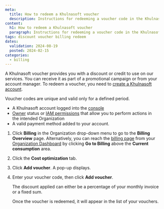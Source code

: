 ```yaml
---
meta:
  title: How to redeem a Khulnasoft voucher
  description: Instructions for redeeming a voucher code in the Khulnasoft console.
content:
  h1: How to redeem a Khulnasoft voucher
  paragraph: Instructions for redeeming a voucher code in the Khulnasoft console.
tags: discount voucher billing redeem
dates:
  validation: 2024-08-19
  posted: 2024-02-15
categories:
  - billing
---
```


A Khulnasoft voucher provides you with a discount or credit to use on our services. You can receive it as part of a promotional campaign or from your account manager. To redeem a voucher, you need to [create a Khulnasoft account](/console/account/how-to/create-an-account/).

Voucher codes are unique and valid only for a defined period.

<Macro id="requirements" />

- A Khulnasoft account logged into the [console](https://console.khulnasoft.com)
- [Owner](/identity-and-access-management/iam/concepts/#owner) status or [IAM permissions](/identity-and-access-management/iam/concepts/#permission) that allow you to perform actions in the intended Organization
- A valid payment method added to your account.

1. Click **Billing** in the Organization drop-down menu to go to the **Billing Overview** page.
    <Message type="tip">
      Alternatively, you can reach the [billing page](https://console.khulnasoft.com/billing/overview) from your [Organization Dashboard](https://console.khulnasoft.com/organization) by clicking **Go to Billing** above the **Current consumption** area.
    </Message>
2. Click the **Cost optimization** tab.

3. Click **Add voucher**. A pop-up displays.

4. Enter your voucher code, then click **Add voucher**.

    <Message type="note">
      The discount applied can either be a percentage of your monthly invoice or a fixed sum.
    </Message>

    Once the voucher is redeemed, it will appear in the list of your vouchers.